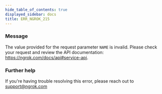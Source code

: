 ```yaml
---
hide_table_of_contents: true
displayed_sidebar: docs
title: ERR_NGROK_215
---
```




### Message

The value provided for the request parameter `NAME` is invalid. Please check your request and review the API documentation: https://ngrok.com/docs/api#service-api.

<ErrorDetails error="err_ngrok_215" />

### Further help

If you're having trouble resolving this error, please reach out to [support@ngrok.com](mailto:support@ngrok.com?subject=Help%20with%20ERR_NGROK_215)
